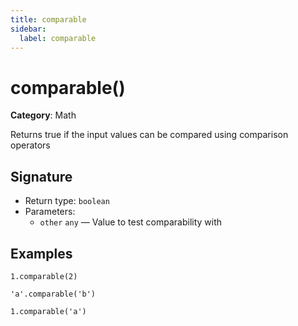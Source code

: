 ```yaml
---
title: comparable
sidebar:
  label: comparable
---
```


# comparable()

**Category**: Math

Returns true if the input values can be compared using comparison operators

## Signature

- Return type: `boolean`
- Parameters:
  - `other` `any` — Value to test comparability with

## Examples

```fhirpath
1.comparable(2)
```

```fhirpath
'a'.comparable('b')
```

```fhirpath
1.comparable('a')
```

